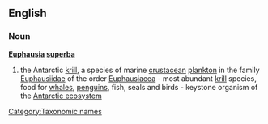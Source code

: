 ==English==

===Noun===
{{wikipedia}}
'''[[Euphausia]] [[superba]]'''

# the Antarctic [[krill]], a species of marine [[crustacean]] [[plankton]] in the family [[Euphausiidae]] of the order [[Euphausiacea]] - most abundant [[krill]] species, food for [[whale]]s, [[penguin]]s, fish, seals and birds - keystone organism of the [[Antarctic ecosystem]]

[[Category:Taxonomic names]]